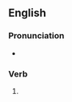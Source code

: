 ==English==

===Pronunciation===
* {{IPA|/dɹʌmd/|lang=en}}

===Verb===
{{head|en|verb form}}

# {{en-past of|drum}}